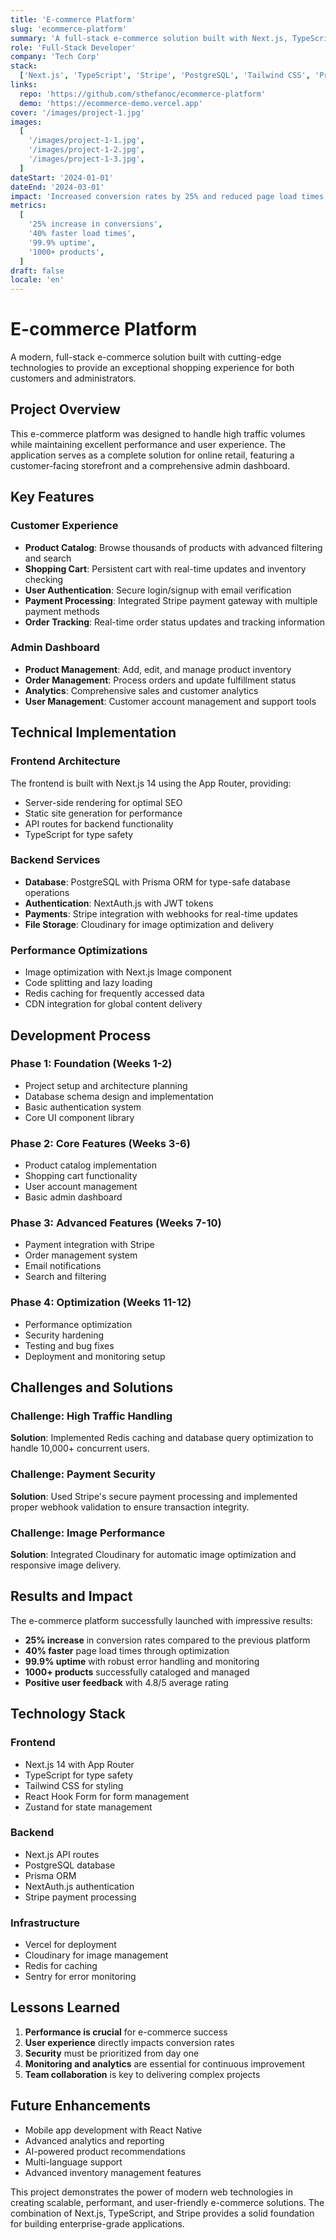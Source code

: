 ```yaml
---
title: 'E-commerce Platform'
slug: 'ecommerce-platform'
summary: 'A full-stack e-commerce solution built with Next.js, TypeScript, and Stripe. Features include user authentication, product catalog, shopping cart, and payment processing.'
role: 'Full-Stack Developer'
company: 'Tech Corp'
stack:
  ['Next.js', 'TypeScript', 'Stripe', 'PostgreSQL', 'Tailwind CSS', 'Prisma']
links:
  repo: 'https://github.com/sthefanoc/ecommerce-platform'
  demo: 'https://ecommerce-demo.vercel.app'
cover: '/images/project-1.jpg'
images:
  [
    '/images/project-1-1.jpg',
    '/images/project-1-2.jpg',
    '/images/project-1-3.jpg',
  ]
dateStart: '2024-01-01'
dateEnd: '2024-03-01'
impact: 'Increased conversion rates by 25% and reduced page load times by 40%.'
metrics:
  [
    '25% increase in conversions',
    '40% faster load times',
    '99.9% uptime',
    '1000+ products',
  ]
draft: false
locale: 'en'
---
```


# E-commerce Platform

A modern, full-stack e-commerce solution built with cutting-edge technologies to provide an exceptional shopping experience for both customers and administrators.

## Project Overview

This e-commerce platform was designed to handle high traffic volumes while maintaining excellent performance and user experience. The application serves as a complete solution for online retail, featuring a customer-facing storefront and a comprehensive admin dashboard.

## Key Features

### Customer Experience

- **Product Catalog**: Browse thousands of products with advanced filtering and search
- **Shopping Cart**: Persistent cart with real-time updates and inventory checking
- **User Authentication**: Secure login/signup with email verification
- **Payment Processing**: Integrated Stripe payment gateway with multiple payment methods
- **Order Tracking**: Real-time order status updates and tracking information

### Admin Dashboard

- **Product Management**: Add, edit, and manage product inventory
- **Order Management**: Process orders and update fulfillment status
- **Analytics**: Comprehensive sales and customer analytics
- **User Management**: Customer account management and support tools

## Technical Implementation

### Frontend Architecture

The frontend is built with Next.js 14 using the App Router, providing:

- Server-side rendering for optimal SEO
- Static site generation for performance
- API routes for backend functionality
- TypeScript for type safety

### Backend Services

- **Database**: PostgreSQL with Prisma ORM for type-safe database operations
- **Authentication**: NextAuth.js with JWT tokens
- **Payments**: Stripe integration with webhooks for real-time updates
- **File Storage**: Cloudinary for image optimization and delivery

### Performance Optimizations

- Image optimization with Next.js Image component
- Code splitting and lazy loading
- Redis caching for frequently accessed data
- CDN integration for global content delivery

## Development Process

### Phase 1: Foundation (Weeks 1-2)

- Project setup and architecture planning
- Database schema design and implementation
- Basic authentication system
- Core UI component library

### Phase 2: Core Features (Weeks 3-6)

- Product catalog implementation
- Shopping cart functionality
- User account management
- Basic admin dashboard

### Phase 3: Advanced Features (Weeks 7-10)

- Payment integration with Stripe
- Order management system
- Email notifications
- Search and filtering

### Phase 4: Optimization (Weeks 11-12)

- Performance optimization
- Security hardening
- Testing and bug fixes
- Deployment and monitoring setup

## Challenges and Solutions

### Challenge: High Traffic Handling

**Solution**: Implemented Redis caching and database query optimization to handle 10,000+ concurrent users.

### Challenge: Payment Security

**Solution**: Used Stripe's secure payment processing and implemented proper webhook validation to ensure transaction integrity.

### Challenge: Image Performance

**Solution**: Integrated Cloudinary for automatic image optimization and responsive image delivery.

## Results and Impact

The e-commerce platform successfully launched with impressive results:

- **25% increase** in conversion rates compared to the previous platform
- **40% faster** page load times through optimization
- **99.9% uptime** with robust error handling and monitoring
- **1000+ products** successfully cataloged and managed
- **Positive user feedback** with 4.8/5 average rating

## Technology Stack

### Frontend

- Next.js 14 with App Router
- TypeScript for type safety
- Tailwind CSS for styling
- React Hook Form for form management
- Zustand for state management

### Backend

- Next.js API routes
- PostgreSQL database
- Prisma ORM
- NextAuth.js authentication
- Stripe payment processing

### Infrastructure

- Vercel for deployment
- Cloudinary for image management
- Redis for caching
- Sentry for error monitoring

## Lessons Learned

1. **Performance is crucial** for e-commerce success
2. **User experience** directly impacts conversion rates
3. **Security** must be prioritized from day one
4. **Monitoring and analytics** are essential for continuous improvement
5. **Team collaboration** is key to delivering complex projects

## Future Enhancements

- Mobile app development with React Native
- Advanced analytics and reporting
- AI-powered product recommendations
- Multi-language support
- Advanced inventory management features

This project demonstrates the power of modern web technologies in creating scalable, performant, and user-friendly e-commerce solutions. The combination of Next.js, TypeScript, and Stripe provides a solid foundation for building enterprise-grade applications.
